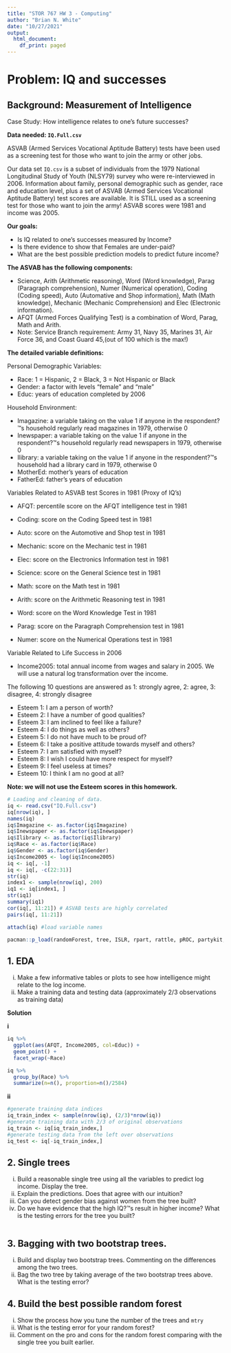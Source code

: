 ```yaml
---
title: "STOR 767 HW 3 - Computing"
author: "Brian N. White"
date: "10/27/2021"
output:
  html_document:
    df_print: paged
---
```


# Problem: IQ and successes

## Background: Measurement of Intelligence 

Case Study:  How intelligence relates to one's future successes?

**Data needed: `IQ.Full.csv`**

ASVAB (Armed Services Vocational Aptitude Battery) tests have been used as a screening test for those who want to join the army or other jobs. 

Our data set `IQ.csv` is a subset of individuals from the 1979 National Longitudinal Study of 
Youth (NLSY79) survey who were re-interviewed in 2006. Information about family, personal demographic such as gender, race and education level, plus a set of ASVAB (Armed Services Vocational Aptitude Battery) test scores are available. It is STILL used as a screening test for those who want to join the army! ASVAB scores were 1981 and income was 2005. 

**Our goals:** 

+ Is IQ related to one's successes measured by Income?
+ Is there evidence to show that Females are under-paid?
+ What are the best possible prediction models to predict future income? 


**The ASVAB has the following components:**

+ Science, Arith (Arithmetic reasoning), Word (Word knowledge), Parag (Paragraph comprehension), Numer (Numerical operation), Coding (Coding speed), Auto (Automative and Shop information), Math (Math knowledge), Mechanic (Mechanic Comprehension) and Elec (Electronic information).
+ AFQT (Armed Forces Qualifying Test) is a combination of Word, Parag, Math and Arith.
+ Note: Service Branch requirement: Army 31, Navy 35, Marines 31, Air Force 36, and Coast Guard 45,(out of 100 which is the max!) 

**The detailed variable definitions:**

Personal Demographic Variables: 

 * Race: 1 = Hispanic, 2 = Black, 3 = Not Hispanic or Black
 * Gender: a factor with levels "female" and "male"
 * Educ: years of education completed by 2006
 
Household Environment: 
 
* Imagazine: a variable taking on the value 1 if anyone in the respondent?™s household regularly read
	magazines in 1979, otherwise 0
* Inewspaper: a variable taking on the value 1 if anyone in the respondent?™s household regularly read
	newspapers in 1979, otherwise 0
* Ilibrary: a variable taking on the value 1 if anyone in the respondent?™s household had a library card
	in 1979, otherwise 0
* MotherEd: mother's years of education
* FatherEd: father's years of education

Variables Related to ASVAB test Scores in 1981 (Proxy of IQ's)

* AFQT: percentile score on the AFQT intelligence test in 1981 
* Coding: score on the Coding Speed test in 1981
* Auto: score on the Automotive and Shop test in 1981
* Mechanic: score on the Mechanic test in 1981
* Elec: score on the Electronics Information test in 1981

* Science: score on the General Science test in 1981
* Math: score on the Math test in 1981
* Arith: score on the Arithmetic Reasoning test in 1981
* Word: score on the Word Knowledge Test in 1981
* Parag: score on the Paragraph Comprehension test in 1981
* Numer: score on the Numerical Operations test in 1981

Variable Related to Life Success in 2006

* Income2005: total annual income from wages and salary in 2005. We will use a natural log transformation over the income.

The following 10 questions are answered as 1: strongly agree, 2: agree, 3: disagree, 4: strongly disagree

* Esteem 1: I am a person of worth?
* Esteem 2: I have a number of good qualities?
* Esteem 3: I am inclined to feel like a failure?
* Esteem 4: I do things as well as others?
* Esteem 5: I do not have much to be proud of?
* Esteem 6: I take a positive attitude towards myself and others?
* Esteem 7: I am satisfied with myself?
* Esteem 8: I wish I could have more respect for myself?
* Esteem 9: I feel useless at times?
* Esteem 10: I think I am no good at all?

**Note: we will not use the Esteem scores in this homework.**

```r
# Loading and cleaning of data.
iq <- read.csv("IQ.Full.csv")
iq[nrow(iq), ]
names(iq)
iq$Imagazine <- as.factor(iq$Imagazine)
iq$Inewspaper <- as.factor(iq$Inewspaper) 
iq$Ilibrary <- as.factor(iq$Ilibrary)
iq$Race <- as.factor(iq$Race)
iq$Gender <- as.factor(iq$Gender)
iq$Income2005 <- log(iq$Income2005)
iq <- iq[, -1]
iq <- iq[, -c(22:31)]
str(iq)
index1 <- sample(nrow(iq), 200)
iq1 <- iq[index1, ]
str(iq1)
summary(iq1)
cor(iq[, 11:21]) # ASVAB tests are highly correlated
pairs(iq[, 11:21])

attach(iq) #load variable names
```

```r
pacman::p_load(randomForest, tree, ISLR, rpart, rattle, pROC, partykit, ggplot2, glmnet, lda, class)
```

## 1. EDA
i. Make a few informative tables or plots to see how intelligence might relate to the log income.
ii. Make a training data and testing data (approximately 2/3 observations as training data)

**Solution**

**i**
```r
iq %>%
  ggplot(aes(AFQT, Income2005, col=Educ)) +
  geom_point() +
  facet_wrap(~Race)

iq %>%
  group_by(Race) %>%
  summarize(n=n(), proportion=n()/2584)
```
**ii**

```r
#generate training data indices 
iq_train_index <- sample(nrow(iq), (2/3)*nrow(iq))
#generate training data with 2/3 of original observations
iq_train <- iq[iq_train_index,]
#generate testing data from the left over observations
iq_test <- iq[-iq_train_index,]
```


## 2. Single trees
i. Build a reasonable single tree using all the variables to predict log income. Display the tree.
ii. Explain the predictions. Does that agree with our intuition?
iii. Can you detect gender bias against women from the tree built?
iv. Do we have evidence that the high IQ?™s result in higher income? What is the testing errors for the tree you built?

```r

```


## 3. Bagging with two bootstrap trees.
i. Build and display two bootstrap trees. Commenting on the differences among the two trees.
ii. Bag the two tree by taking average of the two bootstrap trees above. What is the testing error?

## 4. Build the best possible random forest
i. Show the process how you tune the number of the trees and `mtry`
ii. What is the testing error for your random forest?
iii. Comment on the pro and cons for the random forest comparing with the single tree you built earlier.